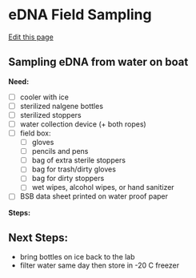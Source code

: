 # eDNA Field Sampling
[Edit this page](https://github.com/remygatins/GatinsLabProtocols/edit/main/field_eDNA_sampling.qmd)

## Sampling eDNA from water on boat

**Need:**
 
- [ ] cooler with ice
- [ ] sterilized nalgene bottles
- [ ] sterilized stoppers
- [ ] water collection device (+ both ropes)
- [ ] field box:
  - [ ] gloves
  - [ ] pencils and pens
  - [ ] bag of extra sterile stoppers
  - [ ] bag for trash/dirty gloves
  - [ ] bag for dirty stoppers
  - [ ] wet wipes, alcohol wipes, or hand sanitizer
- [ ] BSB data sheet printed on water proof paper

**Steps:**

## Next Steps:

- bring bottles on ice back to the lab
- filter water same day then store in -20 C freezer

